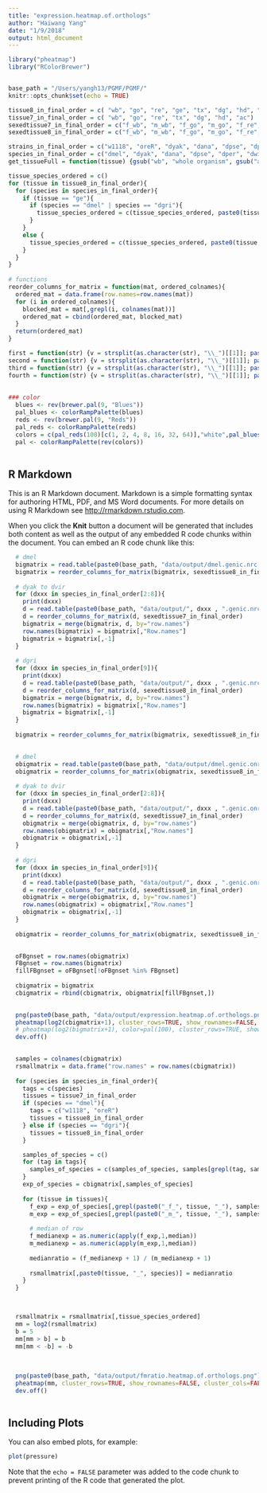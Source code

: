 ```yaml
---
title: "expression.heatmap.of.orthologs"
author: "Haiwang Yang"
date: "1/9/2018"
output: html_document
---
```


```r
library("pheatmap")
library("RColorBrewer")


base_path = "/Users/yangh13/PGMF/PGMF/"
knitr::opts_chunk$set(echo = TRUE)
```

```r
tissue8_in_final_order = c( "wb", "go", "re", "ge", "tx", "dg", "hd", "ac")
tissue7_in_final_order = c( "wb", "go", "re", "tx", "dg", "hd", "ac")
sexedtissue7_in_final_order = c("f_wb", "m_wb", "f_go", "m_go", "f_re", "m_re", "f_tx", "m_tx", "f_dg", "m_dg", "f_hd", "m_hd", "f_ac", "m_ac")
sexedtissue8_in_final_order = c("f_wb", "m_wb", "f_go", "m_go", "f_re", "m_re", "f_ge", "m_ge", "f_tx", "m_tx", "f_dg", "m_dg", "f_hd", "m_hd", "f_ac", "m_ac")

strains_in_final_order = c("w1118", "oreR", "dyak", "dana", "dpse", "dper", "dwil", "dmoj", "dvir", "dgri")
species_in_final_order = c("dmel", "dyak", "dana", "dpse", "dper", "dwil", "dmoj", "dvir", "dgri")
get_tissueFull = function(tissue) {gsub("wb", "whole organism", gsub("ac", "abdomen", gsub("hd", "head", gsub("dg", "digestive", gsub("tx", "thorax", gsub("ge", "terminalia",gsub("re", "repTract", gsub("go","gonad", tissue))))))))}

tissue_species_ordered = c()
for (tissue in tissue8_in_final_order){
  for (species in species_in_final_order){
    if (tissue == "ge"){
      if (species == "dmel" | species == "dgri"){
        tissue_species_ordered = c(tissue_species_ordered, paste0(tissue, "_", species))
      }
    }
    else {
      tissue_species_ordered = c(tissue_species_ordered, paste0(tissue, "_", species))
    }
  }
}
  
# functions
reorder_columns_for_matrix = function(mat, ordered_colnames){
  ordered_mat = data.frame(row.names=row.names(mat))
  for (i in ordered_colnames){
    blocked_mat = mat[,grepl(i, colnames(mat))]
    ordered_mat = cbind(ordered_mat, blocked_mat)
  }
  return(ordered_mat)
}

first = function(str) {v = strsplit(as.character(str), "\\_")[[1]]; paste(v[1])}
second = function(str) {v = strsplit(as.character(str), "\\_")[[1]]; paste(v[2])}
third = function(str) {v = strsplit(as.character(str), "\\_")[[1]]; paste(v[3])}
fourth = function(str) {v = strsplit(as.character(str), "\\_")[[1]]; paste(v[4])}
    
    
### color
  blues <- rev(brewer.pal(9, "Blues"))
  pal_blues <- colorRampPalette(blues)
  reds <- rev(brewer.pal(9, "Reds"))
  pal_reds <- colorRampPalette(reds)
  colors = c(pal_reds(100)[c(1, 2, 4, 8, 16, 32, 64)],"white",pal_blues(100)[c(64, 32, 16, 8, 4, 2, 1)])
  pal <- colorRampPalette(rev(colors))
  
```

## R Markdown

This is an R Markdown document. Markdown is a simple formatting syntax for authoring HTML, PDF, and MS Word documents. For more details on using R Markdown see <http://rmarkdown.rstudio.com>.

When you click the **Knit** button a document will be generated that includes both content as well as the output of any embedded R code chunks within the document. You can embed an R code chunk like this:

```r
  # dmel
  bigmatrix = read.table(paste0(base_path, "data/output/dmel.genic.nrc.txt"),sep="\t",header=1)
  bigmatrix = reorder_columns_for_matrix(bigmatrix, sexedtissue8_in_final_order)
  
  # dyak to dvir
  for (dxxx in species_in_final_order[2:8]){
    print(dxxx)
    d = read.table(paste0(base_path, "data/output/", dxxx , ".genic.nrc.txt"),sep="\t",header=1)
    d = reorder_columns_for_matrix(d, sexedtissue7_in_final_order)
    bigmatrix = merge(bigmatrix, d, by="row.names")
    row.names(bigmatrix) = bigmatrix[,"Row.names"]
    bigmatrix = bigmatrix[,-1]
  }
  
  # dgri
  for (dxxx in species_in_final_order[9]){
    print(dxxx)
    d = read.table(paste0(base_path, "data/output/", dxxx , ".genic.nrc.txt"),sep="\t",header=1)
    d = reorder_columns_for_matrix(d, sexedtissue8_in_final_order)
    bigmatrix = merge(bigmatrix, d, by="row.names")
    row.names(bigmatrix) = bigmatrix[,"Row.names"]
    bigmatrix = bigmatrix[,-1]
  }
  
  bigmatrix = reorder_columns_for_matrix(bigmatrix, sexedtissue8_in_final_order)
  
```



```r
  # dmel
  obigmatrix = read.table(paste0(base_path, "data/output/dmel.genic.onrc.txt"),sep="\t",header=1)
  obigmatrix = reorder_columns_for_matrix(obigmatrix, sexedtissue8_in_final_order)
  
  # dyak to dvir
  for (dxxx in species_in_final_order[2:8]){
    print(dxxx)
    d = read.table(paste0(base_path, "data/output/", dxxx , ".genic.onrc.txt"),sep="\t",header=1)
    d = reorder_columns_for_matrix(d, sexedtissue7_in_final_order)
    obigmatrix = merge(obigmatrix, d, by="row.names")
    row.names(obigmatrix) = obigmatrix[,"Row.names"]
    obigmatrix = obigmatrix[,-1]
  }
  
  # dgri
  for (dxxx in species_in_final_order[9]){
    print(dxxx)
    d = read.table(paste0(base_path, "data/output/", dxxx , ".genic.onrc.txt"),sep="\t",header=1)
    d = reorder_columns_for_matrix(d, sexedtissue8_in_final_order)
    obigmatrix = merge(obigmatrix, d, by="row.names")
    row.names(obigmatrix) = obigmatrix[,"Row.names"]
    obigmatrix = obigmatrix[,-1]
  }
  
  obigmatrix = reorder_columns_for_matrix(obigmatrix, sexedtissue8_in_final_order)
  
```


```r
  oFBgnset = row.names(obigmatrix)
  FBgnset = row.names(bigmatrix)
  fillFBgnset = oFBgnset[!oFBgnset %in% FBgnset]
  
  cbigmatrix = bigmatrix
  cbigmatrix = rbind(cbigmatrix, obigmatrix[fillFBgnset,])
  
```

```r
  
  png(paste0(base_path, "data/output/expression.heatmap.of.orthologs.png"),width=5000,height=5000, res = 300, bg = NA)
  pheatmap(log2(cbigmatrix+1), cluster_rows=TRUE, show_rownames=FALSE, cluster_cols=FALSE, show_colnames = TRUE, fontsize=1, legend = FALSE)
  # pheatmap(log2(bigmatrix+1), color=pal(100), cluster_rows=TRUE, show_rownames=FALSE, cluster_cols=FALSE, show_colnames = TRUE, fontsize=0.1, legend = FALSE, breaks=seq(-b,b,length.out=100))
  dev.off()
  
```


```r
  
  samples = colnames(cbigmatrix)
  rsmallmatrix = data.frame("row.names" = row.names(cbigmatrix))
  
  for (species in species_in_final_order){
    tags = c(species)
    tissues = tissue7_in_final_order
    if (species == "dmel"){
      tags = c("w1118", "oreR")
      tissues = tissue8_in_final_order
    } else if (species == "dgri"){
      tissues = tissue8_in_final_order
    }

    samples_of_species = c()
    for (tag in tags){
      samples_of_species = c(samples_of_species, samples[grepl(tag, samples)])
    }
    exp_of_species = cbigmatrix[,samples_of_species]
    
    for (tissue in tissues){
      f_exp = exp_of_species[,grepl(paste0("_f_", tissue, "_"), samples_of_species)]
      m_exp = exp_of_species[,grepl(paste0("_m_", tissue, "_"), samples_of_species)]
      
      # median of row
      f_medianexp = as.numeric(apply(f_exp,1,median))
      m_medianexp = as.numeric(apply(m_exp,1,median))
      
      medianratio = (f_medianexp + 1) / (m_medianexp + 1)
      
      rsmallmatrix[,paste0(tissue, "_", species)] = medianratio
    }
  }


  
  rsmallmatrix = rsmallmatrix[,tissue_species_ordered]
  mm = log2(rsmallmatrix)
  b = 5
  mm[mm > b] = b
  mm[mm < -b] = -b
  
  
  
  png(paste0(base_path, "data/output/fmratio.heatmap.of.orthologs.png"),width=5000,height=5000, res = 300, bg = NA)
  pheatmap(mm, cluster_rows=TRUE, show_rownames=FALSE, cluster_cols=FALSE, show_colnames = TRUE, fontsize=6, legend = TRUE, color=pal(100), breaks=seq(-b,b,length.out=100))
  dev.off()
  
```


## Including Plots

You can also embed plots, for example:

```r
plot(pressure)
```

Note that the `echo = FALSE` parameter was added to the code chunk to prevent printing of the R code that generated the plot.
